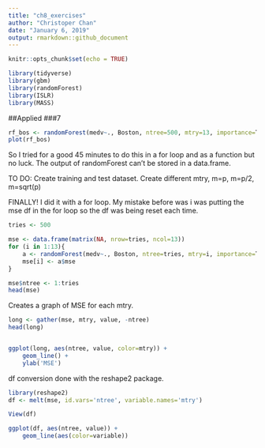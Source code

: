 ```yaml
---
title: "ch8_exercises"
author: "Christoper Chan"
date: "January 6, 2019"
output: rmarkdown::github_document
---
```


```r
knitr::opts_chunk$set(echo = TRUE)
```

```r
library(tidyverse)
library(gbm)
library(randomForest)
library(ISLR)
library(MASS)
```

##Applied
###7
```r
rf_bos <- randomForest(medv~., Boston, ntree=500, mtry=13, importance=T)
plot(rf_bos)
```

So I tried for a good 45 minutes to do this in a for loop and as a function but no luck. The output of randomForest can't be stored in a data.frame. 

TO DO:
Create training and test dataset.
Create different mtry, m=p, m=p/2, m=sqrt(p)



FINALLY! I did it with a for loop. My mistake before was i was putting the mse df in the for loop so the df was being reset each time.
```r
tries <- 500

mse <- data.frame(matrix(NA, nrow=tries, ncol=13))
for (i in 1:13){
    a <- randomForest(medv~., Boston, ntree=tries, mtry=i, importance=T)
    mse[i] <- a$mse
}

mse$ntree <- 1:tries
head(mse)
```

Creates a graph of MSE for each mtry. 
```r
long <- gather(mse, mtry, value, -ntree)
head(long)


ggplot(long, aes(ntree, value, color=mtry)) +
    geom_line() +
    ylab('MSE')
```

df conversion done with the reshape2 package.
```r
library(reshape2)
df <- melt(mse, id.vars='ntree', variable.names='mtry')

View(df)

ggplot(df, aes(ntree, value)) +
    geom_line(aes(color=variable))
```
















